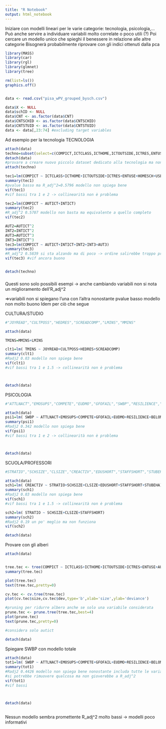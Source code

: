 ```yaml
---
title: "R Notebook"
output: html_notebook
---
```


Iniziare con modelli lineari per le varie categorie: tecnologia, psicologia,...
Può anche servire a individuare variabili molto correlate o poco utili (?)
Poi cercare un modello unico che spieghi il benessere in relazione alle altre categorie
Bisognerà probabilmente riprovare con gli indici ottenuti dalla pca 



```r
library(MASS)
library(car)
library(rgl)
library(glmnet)
library(tree)

rm(list=ls())
graphics.off()


data <- read.csv("pisa_wPV_grouped_bysch.csv")

data$X <- NULL
data$schID <- NULL
data$CNT <- as.factor(data$CNT)
data$CNTSCHID <- as.factor(data$CNTSCHID)
data$CNTSTUID <- as.factor(data$CNTSTUID)
data <- data[,23:74] #excluding target variables
```

Ad esempio per la tecnologia
TECNOLOGIA
```r
attach(data)
techno=subset(select=c(COMPICT,ICTCLASS,ICTHOME,ICTOUTSIDE,ICTRES,ENTUSE,HOMESCH,USESCH,INTICT,AUTICT),data)
detach(data)
#provare a creare nuovo piccolo dataset dedicato alla tecnologia ma non serve
attach(techno)

tec1=lm(COMPICT ~ ICTCLASS+ICTHOME+ICTOUTSIDE+ICTRES+ENTUSE+HOMESCH+USESCH+INTICT+AUTICT)
summary(tec1)
#pvalue basso ma R_adj^2=0.5796 modello non spiega bene 
vif(tec1)
#vif bassi tra 1 e 2 -> collinearità non è problema

tec2=lm(COMPICT ~ AUTICT+INTICT)
summary(tec2)
#R_adj^2 0.5707 modello non basta ma equivalente a quello completo 
vif(tec2)

AUT2=AUTICT^2
INT2=INTICT^2
AUT3=AUTICT^3
INT3=INTICT^3
tec3=lm(COMPICT ~ AUTICT+INTICT+INT2+INT3+AUT3)
summary(tec3)
#R_adj^2 0.5839 si sta alzando ma di poco -> ordine salirebbe troppo prima di raggiungere R^2 accettabile -> overfitting 
vif(tec3) #vif ancora buono


detach(techno)
```

###
Questi sono solo possibili esempi -> anche cambiando variabili non si nota un miglioramento dell'R_adj^2

=>variabili non si spiegano l'una con l'altra
nonostante pvalue basso modello non molto buono
Idem per ciò che segue


CULTURA/STUDIO
```r
#"JOYREAD","CULTPOSS","HEDRES","SCREADCOMP","LMINS","MMINS"

attach(data)

TMINS=MMINS+LMINS

clt1=lm( TMINS ~ JOYREAD+CULTPOSS+HEDRES+SCREADCOMP)
summary(clt1)
#Radj2 0.03 modello non spiega bene 
vif(clt1)
#vif bassi tra 1 e 1.5 -> collinearità non è problema



detach(data)

```


PSICOLOGIA
```r
#"ATTLNACT","EMOSUPS","COMPETE","EUDMO","GFOFAIL","SWBP","RESILIENCE","BELONG","BEINGBULLIED","PERFEED"

attach(data)
psi1=lm( SWBP ~ ATTLNACT+EMOSUPS+COMPETE+GFOFAIL+EUDMO+RESILIENCE+BELONG+BEINGBULLIED+PERFEED)
summary(psi1)
#Radj2 0.342 modello non spiega bene 
vif(psi1)
#vif bassi tra 1 e 2 -> collinearità non è problema



detach(data)

```

SCUOLA/PROFESSORI
```r
#STRATIO","SCHSIZE","CLSIZE","CREACTIV","EDUSHORT","STAFFSHORT","STUBEHA"

attach(data)
sch1=lm( CREACTIV ~ STRATIO+SCHSIZE+CLSIZE+EDUSHORT+STAFFSHORT+STUBEHA)
summary(sch1)
#Radj2 0.03 modello non spiega bene 
vif(sch1)
#vif bassi tra 1 e 1.5 -> collinearità non è problema

sch2=lm( STRATIO ~ SCHSIZE+CLSIZE+STAFFSHORT)
summary(sch2)
#Radj2 0.19 un po' meglio ma non funziona 
vif(sch2)

detach(data)

```




Provare con gli alberi
```r

attach(data)


tree.tec <- tree(COMPICT ~ ICTCLASS+ICTHOME+ICTOUTSIDE+ICTRES+ENTUSE+AUTICT,data)
summary(tree.tec)

plot(tree.tec)
text(tree.tec,pretty=0)

cv.tec <- cv.tree(tree.tec)
plot(cv.tec$size,cv.tec$dev,type='b',xlab='size',ylab='deviance')

#pruning per ridurre albero anche se solo una variabile considerata
prune.tec <- prune.tree(tree.tec,best=4)
plot(prune.tec)
text(prune.tec,pretty=0)

#considera solo autict 

detach(data)

```


Spiegare SWBP con modello totale
```r
attach(data)
tot1=lm( SWBP ~ ATTLNACT+EMOSUPS+COMPETE+GFOFAIL+EUDMO+RESILIENCE+BELONG+BEINGBULLIED+PERFEED+CREACTIV+STRATIO+SCHSIZE+CLSIZE+EDUSHORT+STAFFSHORT+STUBEHA+TMINS+ JOYREAD+CULTPOSS+HEDRES+SCREADCOMP+COMPICT+ICTCLASS+ICTHOME+ICTOUTSIDE+ICTRES+ENTUSE+HOMESCH+USESCH+INTICT+AUTICT)
summary(tot1)
#Radj2 0.4426 modello non spiega bene nonostante includa tutte le variabili
#si potrebbe rimuovere qualcosa ma non gioverebbe a R_adj^2
vif(tot1)
#vif bassi 



detach(data)



```



Nessun modello sembra promettente 
R_adj^2 molto bassi -> modelli poco informativi


